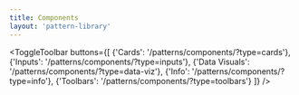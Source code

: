 ```yaml
---
title: Components
layout: 'pattern-library'
---
```


<ToggleToolbar buttons={[
    {'Cards': '/patterns/components/?type=cards'},
    {'Inputs': '/patterns/components/?type=inputs'},
    {'Data Visuals': '/patterns/components/?type=data-viz'},
    {'Info': '/patterns/components/?type=info'},
    {'Toolbars': '/patterns/components/?type=toolbars'}
  ]} />

  <ComponentDisplay>
  </ComponentDisplay>